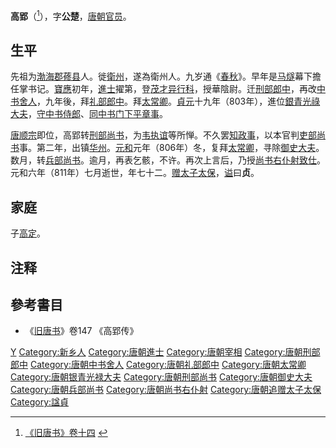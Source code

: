 {{Otheruses|other=名为高贞的其他人物|高贞}}

'''高郢'''（{{bd|740年||811年|7月24日|catIdx=G}}<ref>[http://www.sidneyluo.net/a/a16/014.htm 《旧唐书》卷十四] {{webarchive|url=https://web.archive.org/web/20080621162011/http://www.sidneyluo.net/a/a16/014.htm |date=2008-06-21 }}</ref>），字'''公楚'''，[[唐朝|唐朝]][[官员|官员]]。

== 生平 ==
先祖为[[渤海郡|渤海郡]][[蓚县|蓚县]]人。徙[[衛州|衛州]]，遂為衛州人。九岁通《[[春秋_(史书)|春秋]]》。早年是[[马燧|马燧]]幕下擔任掌书记。[[宝应_(年号)|寶應]]初年，[[進士|進士]]擢第，登[[茂才异行科|茂才异行科]]，授華陰尉。迁[[刑部|刑部]][[郎中_(官职)|郎中]]，再改[[中书舍人|中书舍人]]，九年後，拜[[礼部郎中|礼部郎中]]。拜[[太常卿|太常卿]]。[[貞元_(唐朝)|貞元]]十九年（803年），進位[[銀青光祿大夫|銀青光祿大夫]]，[[守中书侍郎|守中书侍郎]]、[[同中书门下平章事|同中书门下平章事]]。

[[唐顺宗|唐顺宗]]即位，高郢转[[刑部尚书|刑部尚书]]，为[[韦执谊|韦执谊]]等所惮。不久罢[[知政事|知政事]]，以本官判[[吏部尚书|吏部尚书]]事。第二年，出镇[[华州|华州]]。[[元和_(唐朝)|元和]]元年（806年）冬，复拜[[太常卿|太常卿]]，寻除[[御史大夫|御史大夫]]。数月，转[[兵部尚书|兵部尚书]]。逾月，再表乞骸，不许。再次上言后，乃授[[尚书右仆射|尚书右仆射]][[致仕|致仕]]。元和六年（811年）七月逝世，年七十二。[[追赠|赠]][[太子太保|太子太保]]，[[谥|谥]]曰'''贞'''。

== 家庭 ==
子[[高定|高定]]。

== 注释 ==

{{reflist}}

== 參考書目 ==
* 《[[旧唐书|旧唐书]]》卷147 《高郢传》

{{唐朝官员小作品}}

{{Authority control}}
{{DEFAULTSORT:Gao}}
[[Category:京兆高氏|Y]]
[[Category:新乡人|Category:新乡人]]
[[Category:唐朝進士|Category:唐朝進士]]
[[Category:唐朝宰相|Category:唐朝宰相]]
[[Category:唐朝刑部郎中|Category:唐朝刑部郎中]]
[[Category:唐朝中书舍人|Category:唐朝中书舍人]]
[[Category:唐朝礼部郎中|Category:唐朝礼部郎中]]
[[Category:唐朝太常卿|Category:唐朝太常卿]]
[[Category:唐朝银青光禄大夫|Category:唐朝银青光禄大夫]]
[[Category:唐朝刑部尚书|Category:唐朝刑部尚书]]
[[Category:唐朝御史大夫|Category:唐朝御史大夫]]
[[Category:唐朝兵部尚书|Category:唐朝兵部尚书]]
[[Category:唐朝尚书右仆射|Category:唐朝尚书右仆射]]
[[Category:唐朝追赠太子太保|Category:唐朝追赠太子太保]]
[[Category:諡貞|Category:諡貞]]